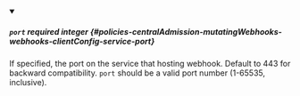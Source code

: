 
<details className="config-field" data-expandable="false" open>
<summary>

##### `port` <span className="config-field-required" data-required="false">required</span> <span className="config-field-type">integer</span> <span className="config-field-default"></span> <span className="config-field-enum"></span> {#policies-centralAdmission-mutatingWebhooks-webhooks-clientConfig-service-port}

If specified, the port on the service that hosting webhook.
Default to 443 for backward compatibility.
`port` should be a valid port number (1-65535, inclusive).

</summary>



</details>
